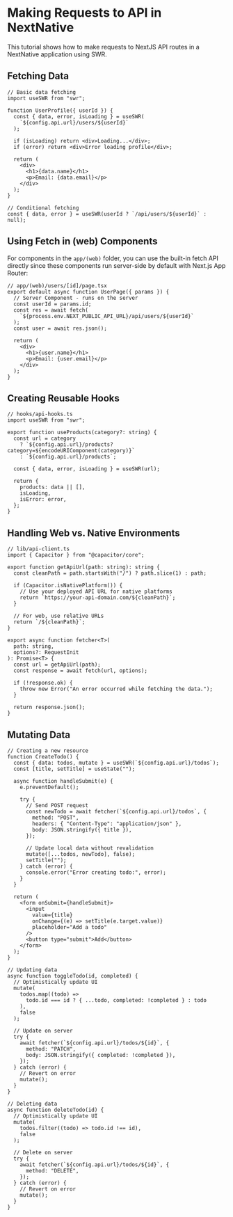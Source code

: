 # Making Requests to API in NextNative

This tutorial shows how to make requests to NextJS API routes in a NextNative application using SWR.

## Fetching Data

```tsx
// Basic data fetching
import useSWR from "swr";

function UserProfile({ userId }) {
  const { data, error, isLoading } = useSWR(
    `${config.api.url}/users/${userId}`
  );

  if (isLoading) return <div>Loading...</div>;
  if (error) return <div>Error loading profile</div>;

  return (
    <div>
      <h1>{data.name}</h1>
      <p>Email: {data.email}</p>
    </div>
  );
}

// Conditional fetching
const { data, error } = useSWR(userId ? `/api/users/${userId}` : null);
```

## Using Fetch in (web) Components

For components in the `app/(web)` folder, you can use the built-in fetch API directly since these components run server-side by default with Next.js App Router:

```tsx
// app/(web)/users/[id]/page.tsx
export default async function UserPage({ params }) {
  // Server Component - runs on the server
  const userId = params.id;
  const res = await fetch(
    `${process.env.NEXT_PUBLIC_API_URL}/api/users/${userId}`
  );
  const user = await res.json();

  return (
    <div>
      <h1>{user.name}</h1>
      <p>Email: {user.email}</p>
    </div>
  );
}
```

## Creating Reusable Hooks

```tsx
// hooks/api-hooks.ts
import useSWR from "swr";

export function useProducts(category?: string) {
  const url = category
    ? `${config.api.url}/products?category=${encodeURIComponent(category)}`
    : `${config.api.url}/products`;

  const { data, error, isLoading } = useSWR(url);

  return {
    products: data || [],
    isLoading,
    isError: error,
  };
}
```

## Handling Web vs. Native Environments

```tsx
// lib/api-client.ts
import { Capacitor } from "@capacitor/core";

export function getApiUrl(path: string): string {
  const cleanPath = path.startsWith("/") ? path.slice(1) : path;

  if (Capacitor.isNativePlatform()) {
    // Use your deployed API URL for native platforms
    return `https://your-api-domain.com/${cleanPath}`;
  }

  // For web, use relative URLs
  return `/${cleanPath}`;
}

export async function fetcher<T>(
  path: string,
  options?: RequestInit
): Promise<T> {
  const url = getApiUrl(path);
  const response = await fetch(url, options);

  if (!response.ok) {
    throw new Error("An error occurred while fetching the data.");
  }

  return response.json();
}
```

## Mutating Data

```tsx
// Creating a new resource
function CreateTodo() {
  const { data: todos, mutate } = useSWR(`${config.api.url}/todos`);
  const [title, setTitle] = useState("");

  async function handleSubmit(e) {
    e.preventDefault();

    try {
      // Send POST request
      const newTodo = await fetcher(`${config.api.url}/todos`, {
        method: "POST",
        headers: { "Content-Type": "application/json" },
        body: JSON.stringify({ title }),
      });

      // Update local data without revalidation
      mutate([...todos, newTodo], false);
      setTitle("");
    } catch (error) {
      console.error("Error creating todo:", error);
    }
  }

  return (
    <form onSubmit={handleSubmit}>
      <input
        value={title}
        onChange={(e) => setTitle(e.target.value)}
        placeholder="Add a todo"
      />
      <button type="submit">Add</button>
    </form>
  );
}

// Updating data
async function toggleTodo(id, completed) {
  // Optimistically update UI
  mutate(
    todos.map((todo) =>
      todo.id === id ? { ...todo, completed: !completed } : todo
    ),
    false
  );

  // Update on server
  try {
    await fetcher(`${config.api.url}/todos/${id}`, {
      method: "PATCH",
      body: JSON.stringify({ completed: !completed }),
    });
  } catch (error) {
    // Revert on error
    mutate();
  }
}

// Deleting data
async function deleteTodo(id) {
  // Optimistically update UI
  mutate(
    todos.filter((todo) => todo.id !== id),
    false
  );

  // Delete on server
  try {
    await fetcher(`${config.api.url}/todos/${id}`, {
      method: "DELETE",
    });
  } catch (error) {
    // Revert on error
    mutate();
  }
}
```
